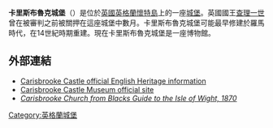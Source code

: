 {{Infobox Military Structure
|name=Carisbrooke Castle
|partof=
|location=怀特岛[[卡里斯布鲁克|卡里斯布鲁克]]
|gridref ={{gbmapping|SZ486877}}
|image=Carisbrooke Castle - geograph.org.uk - 528953.jpg
|image2=
|caption2=
|map_type=
|coordinates = {{coord|50.6874|N|1.3133|W|type:landmark_region:GB-IOW|display=inline,title}}
|map_size=260
|type=城堡
|code=
|built=12世纪
|builder=
|materials=
|height=
|used=至1944年
|demolished=
|condition=
|ownership= [[English_Heritage|English Heritage]]
|open_to_public=是
|controlledby=
|garrison=
|battles=
|events=
}}
'''卡里斯布魯克城堡'''（{{lang-en|Carisbrooke Castle}}）是位於[[英國|英國]][[英格蘭|英格蘭]][[懷特島|懷特島]]上的一座[[城堡|城堡]]。英國國王[[查理一世_(英格蘭)|查理一世]]曾在被審判之前被關押在這座城堡中數月。卡里斯布魯克城堡可能最早修建於羅馬時代，在14世紀時期重建。現在卡里斯布魯克城堡是一座博物館。
==外部連結==
{{commons}}
* [http://www.english-heritage.org.uk/visit/places/carisbrooke-castle/ Carisbrooke Castle official English Heritage information]{{Wayback|url=http://www.english-heritage.org.uk/visit/places/carisbrooke-castle/ |date=20180613112026 }}
* [http://www.carisbrookecastlemuseum.org.uk/ Carisbrooke Castle Museum official site]{{Wayback|url=http://www.carisbrookecastlemuseum.org.uk/ |date=20180613184021 }}
* [https://web.archive.org/web/20070927070140/http://www.carisbrooke.shalfleet.net/carisbrooke%20text.htm ''Carisbrooke Church from Blacks Guide to the Isle of Wight, 1870'']

[[Category:英格蘭城堡|Category:英格蘭城堡]]